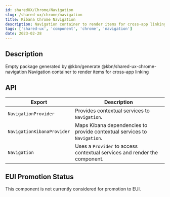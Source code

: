 ```yaml
---
id: sharedUX/Chrome/Navigation
slug: /shared-ux/chrome/navigation
title: Kibana Chrome Navigation
description: Navigation container to render items for cross-app linking
tags: ['shared-ux', 'component', 'chrome', 'navigation']
date: 2023-02-28
---
```


## Description

Empty package generated by @kbn/generate
@kbn/shared-ux-chrome-navigation
Navigation container to render items for cross-app linking

## API

| Export | Description |
|---|---|
| `NavigationProvider` | Provides contextual services to `Navigation`. |
| `NavigationKibanaProvider` | Maps Kibana dependencies to provide contextual services to `Navigation`. |
| `Navigation` | Uses a `Provider` to access contextual services and render the component. |

## EUI Promotion Status

This component is not currently considered for promotion to EUI.
